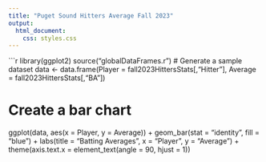 ```yaml
---
title: "Puget Sound Hitters Average Fall 2023"
output: 
  html_document:
    css: styles.css
---
```




```r
library(ggplot2)
source("globalDataFrames.r")
# Generate a sample dataset
data <- data.frame(Player = fall2023HittersStats[,"Hitter"],
                   Average = fall2023HittersStats[,"BA"])

# Create a bar chart
ggplot(data, aes(x = Player, y = Average)) +
  geom_bar(stat = "identity", fill = "blue") +
  labs(title = "Batting Averages", x = "Player", y = "Average") + theme(axis.text.x = element_text(angle = 90, hjust = 1))
